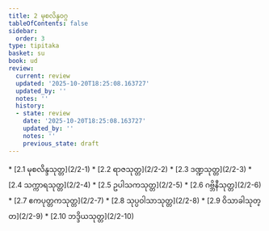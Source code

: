 ```yaml
---
title: 2 မုစလိန္ဒဝဂ္ဂ
tableOfContents: false
sidebar:
  order: 3
type: tipitaka
basket: su
book: ud
review:
  current: review
  updated: '2025-10-20T18:25:08.163727'
  updated_by: ''
  notes: ''
  history:
  - state: review
    date: '2025-10-20T18:25:08.163727'
    updated_by: ''
    notes: ''
    previous_state: draft
---
```



<DynamicBreadcrumb />


<ReviewStatus review={frontmatter.review} showDetails={true} />

<HypothesisAnnotation frontmatter={frontmatter} />



<TableOfContents book="ud" section="2">
* [2.1 မုစလိန္ဒသုတ္တ](2/2-1)
* [2.2 ရာဇသုတ္တ](2/2-2)
* [2.3 ဒဏ္ဍသုတ္တ](2/2-3)
* [2.4 သက္ကာရသုတ္တ](2/2-4)
* [2.5 ဥပါသကသုတ္တ](2/2-5)
* [2.6 ဂဗ္ဘိနီသုတ္တ](2/2-6)
* [2.7 ဧကပုတ္တကသုတ္တ](2/2-7)
* [2.8 သုပ္ပဝါသာသုတ္တ](2/2-8)
* [2.9 ဝိသာခါသုတ္တ](2/2-9)
* [2.10 ဘဒ္ဒိယသုတ္တ](2/2-10)
</TableOfContents>